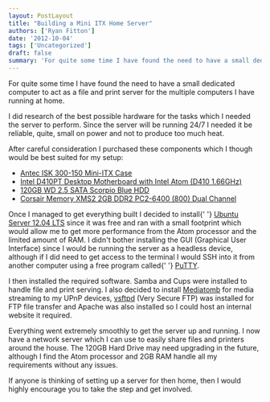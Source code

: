 ```yaml
---
layout: PostLayout
title: "Building a Mini ITX Home Server"
authors: ['Ryan Fitton']
date: '2012-10-04'
tags: ['Uncategorized']
draft: false
summary: 'For quite some time I have found the need to have a small dedicated computer to act as a file and print server for the multiple computers I have running at home. I did research of the best possible hardware for the tasks which I needed the server to perform. Since the server will be ...'
---
```


For quite some time I have found the need to have a small dedicated computer to act as a file and print server for the multiple computers I have running at home.

I did research of the best possible hardware for the tasks which I needed the server to perform. Since the server will be running 24/7 I needed it be reliable, quite, small on power and not to produce too much heat.

After careful consideration I purchased these components which I though would be best suited for my setup:

-   [Antec ISK 300-150 Mini-ITX Case](http://www.amazon.co.uk/gp/product/B0036CSMSG/ref=as_li_ss_tl?ie=UTF8&camp=1634&creative=19450&creativeASIN=B0036CSMSG&linkCode=as2&tag=ryanfittoncou-21)
-   [Intel D410PT Desktop Motherboard with Intel Atom (D410 1.66GHz)](http://www.amazon.co.uk/gp/product/B00336YCCU/ref=as_li_ss_tl?ie=UTF8&camp=1634&creative=19450&creativeASIN=B00336YCCU&linkCode=as2&tag=ryanfittoncou-21)
-   [120GB WD 2.5 SATA Scorpio Blue HDD](http://www.amazon.co.uk/gp/product/B000Y8QNMW/ref=as_li_ss_tl?ie=UTF8&camp=1634&creative=19450&creativeASIN=B000Y8QNMW&linkCode=as2&tag=ryanfittoncou-21)
-   [Corsair Memory XMS2 2GB DDR2 PC2-6400 (800) Dual Channel](http://www.amazon.co.uk/gp/product/B00160P77Y/ref=as_li_ss_tl?ie=UTF8&camp=1634&creative=19450&creativeASIN=B00160P77Y&linkCode=as2&tag=ryanfittoncou-21)

Once I managed to get everything built I decided to install{\' \'} [Ubuntu Server 12.04 LTS](http://releases.ubuntu.com/12.04/) since it was free and ran with a small footprint which would allow me to get more performance from the Atom processor and the limited amount of RAM. I didn't bother installing the GUI (Graphical User Interface) since I would be running the server as a headless device, although if I did need to get access to the terminal I would SSH into it from another computer using a free program called{\' \'} [PuTTY](http://www.chiark.greenend.org.uk/~sgtatham/putty/).

I then installed the required software. Samba and Cups were installed to handle file and print serving. I also decided to install [Mediatomb](http://mediatomb.cc/) for media streaming to my UPnP devices, [vsftpd](https://security.appspot.com/vsftpd.html) (Very Secure FTP) was installed for FTP file transfer and Apache was also installed so I could host an internal website it required.

Everything went extremely smoothly to get the server up and running. I now have a network server which I can use to easily share files and printers around the house. The 120GB Hard Drive may need upgrading in the future, although I find the Atom processor and 2GB RAM handle all my requirements without any issues.

If anyone is thinking of setting up a server for then home, then I would highly encourage you to take the step and get involved.
